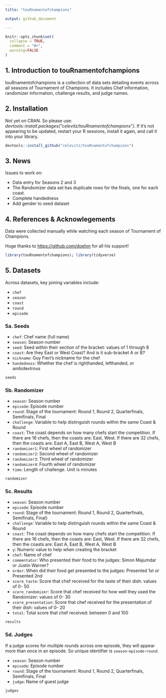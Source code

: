 ```yaml
---
title: "touRnamentofchampions"

output: github_document

---
```


```r
knitr::opts_chunk$set(
  collapse = TRUE,
  comment = "#>",
  warning=FALSE
)
```


## 1. Introduction to touRnamentofchampions

touRnamentofchampions is a collection of data sets detailing events across all seasons of Tournament of Champions. It includes Chef information, randomizer information, challenge results, and judge names.

## 2. Installation

Not yet on CRAN. So please use: *devtools::install.packages("celevitz/touRnamentofchampions")*.
If it's not appearing to be updated, restart your R sessions, install it again, and call it into your library. 
```r
devtools::install_github("celevitz/touRnamentofchampions")
```

## 3. News
Issues to work on:

* Data entry for Seasons 2 and 3
* The Randomizer data set has duplicate rows for the finals, one for each coast.
* Complete handedness
* Add gender to seed dataset

## 4. References & Acknowlegements

Data were collected manually while watching each season of Tournament of Champions.

Huge thanks to <https://github.com/doehm> for all his support!

```r
library(touRnamentofchampions); library(tidyverse)
```

## 5. Datasets

Across datasets, key joining variables include:

* `chef`
* `season`
* `coast`
* `round`
* `episode`

### 5a. Seeds

* `chef`: Chef name (full name)
* `season`: Season number
* `seed`: Seed within their section of the bracket: values of 1 through 8
* `coast`: Are they East or West Coast? And is it sub-bracket A or B?
* `nickname`: Guy Fieri's nickname for the chef
* `handedness`: Whether the chef is righthanded, lefthanded, or ambidextrous


```r
seeds 
```

### 5b. Randomizer

* `season`: Season number
* `episode`: Episode number
* `round`: Stage of the tournament: Round 1, Round 2, Quarterfinals, Semifinals, Final
* `challenge`: Variable to help distinguish rounds within the same Coast & Round
* `coast`: The coast depends on how many chefs start the competition. If there are 16 chefs, then the coasts are: East, West. If there are 32 chefs, then the coasts are: East A, East B, West A, West B
* `randomizer1`: First wheel of randomizer
* `randomizer2`: Second wheel of randomizer
* `randomizer3`: Third wheel of randomizer
* `randomizer4`: Fourth wheel of randomizer
* `time`: Length of challenge. Unit is minutes

```r
randomizer 
```

### 5c. Results

* `season`: Season number
* `episode`: Episode number
* `round`: Stage of the tournament: Round 1, Round 2, Quarterfinals, Semifinals, Final}
* `challenge`: Variable to help distinguish rounds within the same Coast & Round
* `coast`: The coast depends on how many chefs start the competition. If there are 16 chefs, then the coasts are: East, West. If there are 32 chefs, then the coasts are: East A, East B, West A, West B
* `y`: Numeric value to help when creating the bracket
* `chef`: Name of chef
* `commentator`:  Who presented their food to the judges: Simon Majumdar or Justin Warner? 
* `order`: When did their food get presented to the judges: Presented 1st or Presented 2nd 
* `score_taste`: Score that chef received for the taste of their dish: values of 0- 50
* `score_randomizer`: Score that chef received for how well they used the Randomizer: values of 0- 30
* `score_presentation`: Score that chef received for the presentation of their dish: values of 0- 20
* `total`: Total score that chef received: between 0 and 100 

```r
results 
```

### 5d. Judges

If a judge scores for multiple rounds across one episode, they will appear more than once in an episode. So unique identifier is `season`-`episode`-`round`.

* `season`: Season number
* `episode`: Episode number
* `round`: Stage of the tournament: Round 1, Round 2, Quarterfinals, Semifinals, Final
* `judge`: Name of guest judge

```r
judges
```
